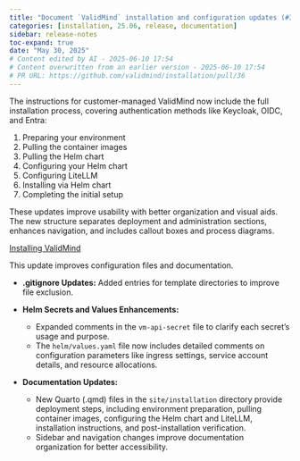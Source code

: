 ```yaml
---
title: "Document `ValidMind` installation and configuration updates (#36)"
categories: [installation, 25.06, release, documentation]
sidebar: release-notes
toc-expand: true
date: "May 30, 2025"
# Content edited by AI - 2025-06-10 17:54
# Content overwritten from an earlier version - 2025-06-10 17:54
# PR URL: https://github.com/validmind/installation/pull/36
---
```


The instructions for customer-managed ValidMind now include the full installation process, covering authentication methods like Keycloak, OIDC, and Entra:

1. Preparing your environment
2. Pulling the container images
3. Pulling the Helm chart
4. Configuring your Helm chart
5. Configuring LiteLLM
6. Installing via Helm chart
7. Completing the initial setup

These updates improve usability with better organization and visual aids. The new structure separates deployment and administration sections, enhances navigation, and includes callout boxes and process diagrams.

[Installing ValidMind](/installation/index.html)

This update improves configuration files and documentation.

- **.gitignore Updates:** Added entries for template directories to improve file exclusion.

- **Helm Secrets and Values Enhancements:**
  - Expanded comments in the `vm-api-secret` file to clarify each secret's usage and purpose.
  - The `helm/values.yaml` file now includes detailed comments on configuration parameters like ingress settings, service account details, and resource allocations.

- **Documentation Updates:**
  - New Quarto (.qmd) files in the `site/installation` directory provide deployment steps, including environment preparation, pulling container images, configuring the Helm chart and LiteLLM, installation instructions, and post-installation verification.
  - Sidebar and navigation changes improve documentation organization for better accessibility.

<!--- VALIDATION SUMMARY
Content Type: title
Validation Status: CHECK
Attempts: 7
Last Validation: 2025-06-10 17:49:55
Result: The edited content effectively clarifies the purpose of the document by specifying that it includes both installation and configuration updates for "ValidMind." The use of backticks around "ValidMind" is a stylistic choice that can help emphasize the name of the software, making it stand out. Overal...
Reedit Available: Yes
Reedit Message: The edited content effectively clarifies the purpose of the document by specifying that it includes both installation and configuration updates for "ValidMind." The use of backticks around "ValidMind"...
--->
